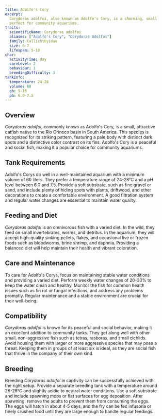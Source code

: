 ```yaml
---
title: Adolfo's Cory
excerpt:
  Corydoras adolfoi, also known as Adolfo's Cory, is a charming, small catfish with distinctively patterned markings,
  perfect for community aquariums.
traits:
  scientificName: Corydoras adolfoi
  aliases: ["Adolfo's Cory", "Corydoras Adolfoi"]
  family: Callichthyidae
  size: 6-7
  lifespan: 5-10
char:
  activityTime: day
  careLevel: 2
  behaviour: 1
  breedingDifficulty: 3
tankInfo:
  temperature: 24-28
  volume: 60
  gh: 5-15
  ph: 6.0-7.5
---
```


## Overview

_Corydoras adolfoi_, commonly known as Adolfo's Cory, is a small, attractive catfish native to the Rio Orinoco basin in
South America. This species is recognized for its striking pattern, featuring a pale body with distinct dark spots and a
distinctive color contrast on its fins. Adolfo's Cory is a peaceful and social fish, making it a popular choice for
community aquariums.

## Tank Requirements

Adolfo's Corys do well in a well-maintained aquarium with a minimum volume of 60 liters. They prefer a temperature range
of 24-28°C and a pH level between 6.0 and 7.5. Provide a soft substrate, such as fine gravel or sand, and include plenty
of hiding spots with plants, driftwood, and other decorations to create a comfortable environment. A good filtration
system and regular water changes are essential to maintain water quality.

## Feeding and Diet

_Corydoras adolfoi_ is an omnivorous fish with a varied diet. In the wild, they feed on small invertebrates, worms, and
detritus. In the aquarium, they will accept high-quality sinking pellets, flakes, and occasional live or frozen foods
such as bloodworms, brine shrimp, and daphnia. Providing a balanced diet will help maintain their health and vibrant
coloration.

## Care and Maintenance

To care for Adolfo's Corys, focus on maintaining stable water conditions and providing a varied diet. Perform weekly
water changes of 20-30% to keep the water clean and healthy. Monitor the fish for common health issues such as fin rot
or fungal infections, and address any problems promptly. Regular maintenance and a stable environment are crucial for
their well-being.

## Compatibility

_Corydoras adolfoi_ is known for its peaceful and social behavior, making it an excellent addition to community tanks.
They get along well with other small, non-aggressive fish such as tetras, rasboras, and small cichlids. Avoid housing
them with larger or more aggressive species that may pose a threat. Keeping them in groups of at least six is ideal, as
they are social fish that thrive in the company of their own kind.

## Breeding

Breeding _Corydoras adolfoi_ in captivity can be successfully achieved with the right setup. Provide a separate breeding
tank with a temperature around 26-28°C and slightly acidic to neutral water conditions. Use a soft substrate and include
spawning mops or flat surfaces for egg deposition. After spawning, remove the adults to prevent them from consuming the
eggs. The eggs will hatch in about 4-5 days, and the fry can be fed infusoria or finely crushed food until they are
large enough to handle regular feedings.
